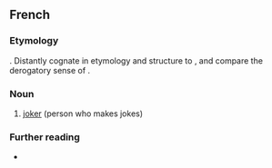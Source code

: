 ==French==

===Etymology===
{{suffix|fr|blaguer|eur}}. Distantly cognate in etymology and structure to {{cog|en|bellower}}, and compare the derogatory sense of {{cog|en|windbag}}.

===Noun===
{{fr-noun|m|f=blagueuse}}

# [[joker]] (person who makes jokes)

===Further reading===
* {{R:TLFi}}